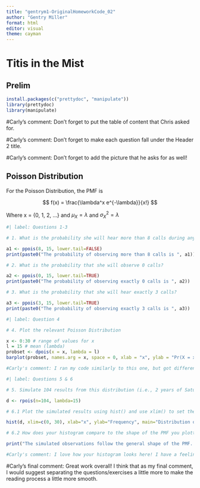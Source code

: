 ```yaml
---
title: "gentrym1-OriginalHomeworkCode_02"
author: "Gentry Miller"
format: html
editor: visual
theme: cayman
---
```


# Titis in the Mist

## Prelim

```r
install.packages(c("prettydoc", "manipulate"))
library(prettydoc)
library(manipulate)
```

#Carly's comment: Don't forget to put the table of content that Chris asked for.

#Carly's comment: Don't forget to make each question fall under the Header 2 title.

#Carly's comment: Don't forget to add the picture that he asks for as well!

## Poisson Distribution

For the Poisson Distribution, the PMF is

$$ f(x) = \frac{\lambda^x e^{-\lambda}}{x!} $$

Where x = {0, 1, 2, ...} and $\mu_X = \lambda$ and $\sigma^2_X = \lambda$

```r
#| label: Questions 1-3

# 1. What is the probability she will hear more than 8 calls during any given session?

a1 <- ppois(8, 15, lower.tail=FALSE)
print(paste0("The probability of observing more than 8 calls is ", a1))

# 2. What is the probability that she will observe 0 calls?

a2 <- ppois(0, 15, lower.tail=TRUE)
print(paste0("The probability of observing exactly 0 calls is ", a2))

# 3. What is the probability that she will hear exactly 3 calls?

a3 <- ppois(3, 15, lower.tail=TRUE)
print(paste0("The probability of observing exactly 3 calls is ", a3))
```

```r
#| label: Question 4

# 4. Plot the relevant Poisson Distribution

x <- 0:30 # range of values for x
l = 15 # mean (lambda)
probset <- dpois(x = x, lambda = l)
barplot(probset, names.arg = x, space = 0, xlab = "x", ylab = "Pr(X = x)", main = "Probability Mass Function", col="lightblue")

#Carly's comment: I ran my code similarly to this one, but got different results for some reason. I have a feeling yours might be correct, but I will double check mine just in case. I love how yours is organized and it's easily understandable. I will consider this next time I create my plots. Amazing work!!!
```

```r
#| label: Questions 5 & 6

# 5. Simulate 104 results from this distribution (i.e., 2 years of Saturday monitoring sessions).

d <- rpois(n=104, lambda=15)

# 6.1 Plot the simulated results using hist() and use xlim() to set the horizontal limits to be from 0 to 30.

hist(d, xlim=c(0, 30), xlab="x", ylab="Frequency", main="Distribution of Simulated Observations", col="bisque2")

# 6.2 How does your histogram compare to the shape of the PMF you plotted above?

print("The simulated observations follow the general shape of the PMF. When I increased n from 104 to 10^4, the shape was even more similar because as n increases the histogram will converge on the PMF (where n = infinity)")

#Carly's comment: I love how your histogram looks here! I have a feeling I ran mine very differently (mainly because the code for this was confusing to figure out). I'm not so sure if mine was correct by looking at how yours looks like. I will definitely take into consideration adding color to my plots just the way you did it. It looks more appealing and it's easy to understand, too. Great work!!!
```

#Carly's final comment: Great work overall! I think that as my final comment, I would suggest separating the questions/exercises a little more to make the reading process a little more smooth.
